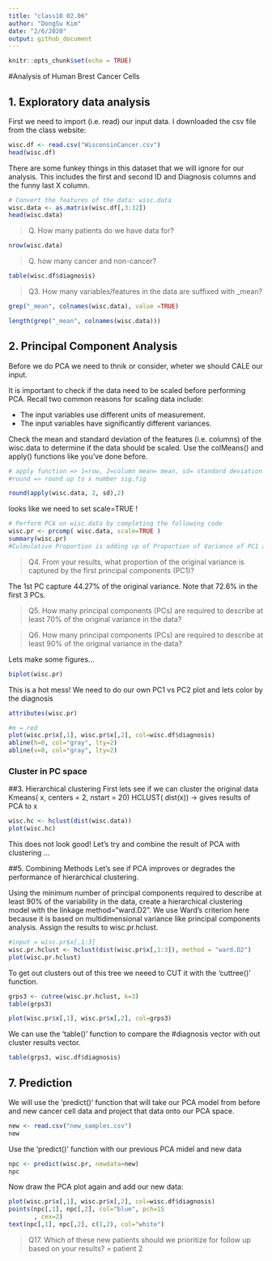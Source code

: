 ```yaml
---
title: "class10 02.06"
author: "DongSu Kim"
date: "2/6/2020"
output: github_document
---
```


```r
knitr::opts_chunk$set(echo = TRUE)
```

#Analysis of Human Brest Cancer Cells

## 1. Exploratory data analysis

First we need to import (i.e. read) our input data. I downloaded the csv file from the class website: 

```r
wisc.df <- read.csv("WisconsinCancer.csv")
head(wisc.df)
```

There are some funkey things in this dataset that we will ignore for our analysis. This includes the first and second ID and Diagnosis columns and the funny last X column.

```r
# Convert the features of the data: wisc.data
wisc.data <- as.matrix(wisc.df[,3:32])
head(wisc.data)
```

> Q. How many patients do we have data for?

```r
nrow(wisc.data)
``` 

> Q. how many cancer and non-cancer?

```r
table(wisc.df$diagnosis)
```

> Q3. How many variables/features in the data are suffixed with _mean?

```r
grep("_mean", colnames(wisc.data), value =TRUE)
```
```r
length(grep("_mean", colnames(wisc.data)))
```



## 2. Principal Component Analysis

Before we do PCA we need to thnik or consider, wheter we should CALE our input. 

It is important to check if the data need to be scaled before performing PCA. Recall two common reasons for scaling data include:

  - The input variables use different units of measurement.
  - The input variables have significantly different variances.
  
Check the mean and standard deviation of the features (i.e. columns) of the wisc.data to determine if the data should be scaled. Use the colMeans() and apply() functions like you’ve done before.

```r
# apply function => 1=row, 2=column mean= mean, sd= standard deviation
#round => round up to x number sig.fig

round(apply(wisc.data, 2, sd),2)
```


looks like we need to set scale=TRUE ! 

```r
# Perform PCA on wisc.data by completing the following code
wisc.pr <- prcomp( wisc.data, scale=TRUE )
summary(wisc.pr)
#Culmulative Proportion is adding up of Proportion of Variance of PC1 and PC2 and so on... 
```
> Q4. From your results, what proportion of the original variance is captured by the first principal components (PC1)?

The 1st PC capture 44.27% of the original variance. Note that 72.6% in the first 3 PCs.  

>Q5. How many principal components (PCs) are required to describe at least 70% of the original variance in the data?

>Q6. How many principal components (PCs) are required to describe at least 90% of the original variance in the data?

Lets make some figures...
```r
biplot(wisc.pr)
```
This is a hot mess! We need to do our own PC1 vs PC2 plot and lets color by the diagnosis 

```r
attributes(wisc.pr)
```

```r
#m = red
plot(wisc.pr$x[,1], wisc.pr$x[,2], col=wisc.df$diagnosis)
abline(h=0, col="gray", lty=2)
abline(v=0, col="gray", lty=2)    
```

### Cluster in PC space 
##3. Hierarchical clustering
First lets see if we can cluster the original data 
Kmeans( x, centers = 2, nstart = 20)
HCLUST( dist(x))
 -> gives results of PCA to x 

```r
wisc.hc <- hclust(dist(wisc.data))
plot(wisc.hc)
```
This does not look good! Let's try and combine the result of PCA with clustering ... 

##5. Combining Methods 
Let’s see if PCA improves or degrades the performance of hierarchical clustering.

Using the minimum number of principal components required to describe at least 90% of the variability in the data, create a hierarchical clustering model with the linkage method="ward.D2". We use Ward’s criterion here because it is based on multidimensional variance like principal components analysis. Assign the results to wisc.pr.hclust.

```r
#input = wisc.pr$x[,1:3]
wisc.pr.hclust <- hclust(dist(wisc.pr$x[,1:3]), method = "ward.D2")
plot(wisc.pr.hclust)
```

To get out clusters out of this tree we neeed to CUT it with the 'cuttree()' function. 

```r
grps3 <- cutree(wisc.pr.hclust, k=3)
table(grps3)
```
```r
plot(wisc.pr$x[,1], wisc.pr$x[,2], col=grps3)
```

We can use the 'table()' function to compare the #diagnosis vector with out cluster results vector. 

```r
table(grps3, wisc.df$diagnosis)
```

## 7. Prediction
We will use the 'predict()' function that will take our PCA model from before and new cancer cell data and project that data onto our PCA space.
```r
new <- read.csv("new_samples.csv")
new
```

Use the 'predict()' function with our previous PCA midel and new data 
```r
npc <- predict(wisc.pr, newdata=new)
npc
```

Now draw the PCA plot again and add our new data:
```r
plot(wisc.pr$x[,1], wisc.pr$x[,2], col=wisc.df$diagnosis)
points(npc[,1], npc[,2], col="blue", pch=15
       , cex=2)
text(npc[,1], npc[,2], c(1,2), col="white")
```
> Q17. Which of these new patients should we prioritize for follow up based on your results? = patient 2 



